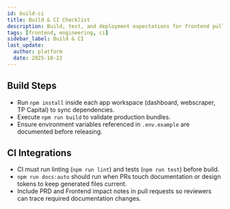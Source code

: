 ```yaml
---
id: build-ci
title: Build & CI Checklist
description: Build, test, and deployment expectations for frontend pull requests.
tags: [frontend, engineering, ci]
sidebar_label: Build & CI
last_update:
  author: platform
  date: 2025-10-22
---
```


## Build Steps

- Run `npm install` inside each app workspace (dashboard, webscraper, TP Capital) to sync dependencies.
- Execute `npm run build` to validate production bundles.
- Ensure environment variables referenced in `.env.example` are documented before releasing.

## CI Integrations

- CI must run linting (`npm run lint`) and tests (`npm run test`) before build.
- `npm run docs:auto` should run when PRs touch documentation or design tokens to keep generated files current.
- Include PRD and Frontend impact notes in pull requests so reviewers can trace required documentation changes.
